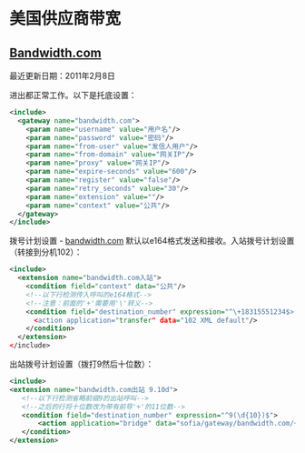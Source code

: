 # 美国供应商带宽

## [Bandwidth.com](http://Bandwidth.com)

最近更新日期：2011年2月8日

进出都正常工作。以下是托底设置：

```xml
<include>
  <gateway name="bandwidth.com">
    <param name="username" value="用户名"/>
    <param name="password" value="密码"/>
    <param name="from-user" value="发信人用户"/>
    <param name="from-domain" value="网关IP"/>
    <param name="proxy" value="网关IP"/>
    <param name="expire-seconds" value="600"/>
    <param name="register" value="false"/>
    <param name="retry_seconds" value="30"/>
    <param name="extension" value=""/>
    <param name="context" value="公共"/>
  </gateway>   
</include>
```

拨号计划设置 - [bandwidth.com](http://bandwidth.com) 默认以e164格式发送和接收。入站拨号计划设置（转接到分机102）：

```xml
<include>
  <extension name="bandwidth.com入站">
    <condition field="context" data="公共"/>
    <!--以下行检测传入呼叫的e164格式-->
    <!--注意：前面的'+'需要用'\'转义-->
    <condition field="destination_number" expression="^\+18315551234$>
      <action application="transfer" data="102 XML default"/>
    </condition>
  </extension>
</include> 
```

出站拨号计划设置（拨打9然后十位数）：

```xml
<include>
<extension name="bandwidth.com出站 9.10d">
   <!--以下行检测省略前缀9的出站呼叫-->
   <!--之后的行将十位数改为带有前导'+'的11位数-->
   <condition field="destination_number" expression="^9(\d{10})$">
       <action application="bridge" data="sofia/gateway/bandwidth.com/+1$1"/>
   </condition>
</extension> 
```